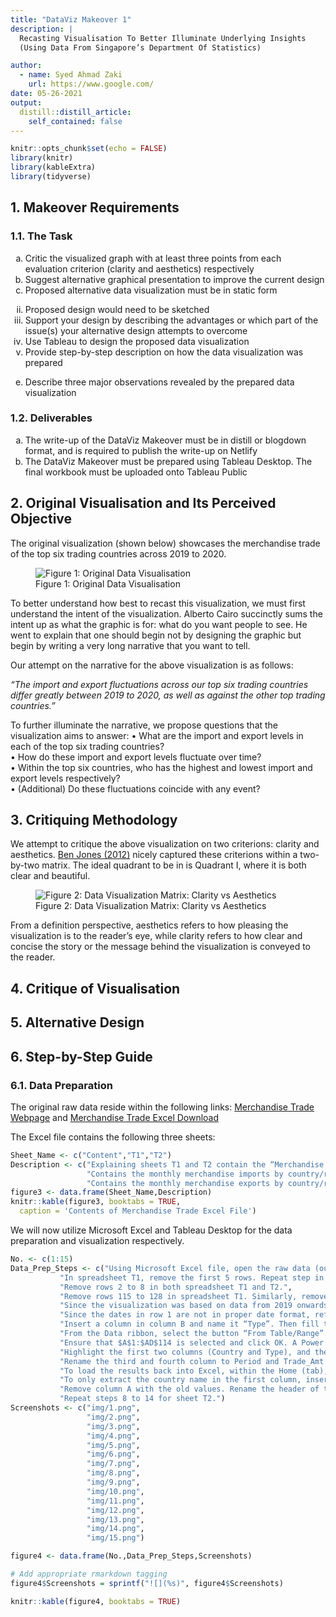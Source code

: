 ```yaml
---
title: "DataViz Makeover 1"
description: |
  Recasting Visualisation To Better Illuminate Underlying Insights 
  (Using Data From Singapore’s Department Of Statistics)

author:
  - name: Syed Ahmad Zaki
    url: https://www.google.com/
date: 05-26-2021
output:
  distill::distill_article:
    self_contained: false
---
```



```r
knitr::opts_chunk$set(echo = FALSE)
library(knitr)
library(kableExtra)
library(tidyverse)
```

## 1.	Makeover Requirements
###  1.1.	The Task
a.	Critic the visualized graph with at least three points from each evaluation criterion (clarity and aesthetics) respectively
b.	Suggest alternative graphical presentation to improve the current design
i.	Proposed alternative data visualization must be in static form
ii.	Proposed design would need to be sketched
iii.	Support your design by describing the advantages or which part of the issue(s) your alternative design attempts to overcome
c.	Use Tableau to design the proposed data visualization
d.	Provide step-by-step description on how the data visualization was prepared
e.	Describe three major observations revealed by the prepared data visualization

### 1.2.	Deliverables
a.	The write-up of the DataViz Makeover must be in distill or blogdown format, and is required to publish the write-up on Netlify
b.	The DataViz Makeover must be prepared using Tableau Desktop. The final workbook must be uploaded onto Tableau Public

## 2.	Original Visualisation and Its Perceived Objective
The original visualization (shown below) showcases the merchandise trade of the top six trading countries across 2019 to 2020.

![Figure 1: Original Data Visualisation](img/a.png)

To better understand how best to recast this visualization, we must first understand the intent of the visualization. Alberto Cairo succinctly sums the intent up as what the graphic is for: what do you want people to see. He went to explain that one should begin not by designing the graphic but begin by writing a very long narrative that you want to tell.

Our attempt on the narrative for the above visualization is as follows:

*“The import and export fluctuations across our top six trading countries differ greatly between 2019 to 2020, as well as against the other top trading countries.”*

To further illuminate the narrative, we propose questions that the visualization aims to answer:
•	What are the import and export levels in each of the top six trading countries?  
•	How do these import and export levels fluctuate over time?  
•	Within the top six countries, who has the highest and lowest import and export levels respectively?  
•	(Additional) Do these fluctuations coincide with any event?  

## 3.	Critiquing Methodology

We attempt to critique the above visualization on two criterions: clarity and aesthetics. [Ben Jones (2012)](https://dataremixed.com/2012/05/data-visualization-clarity-or-aesthetics) nicely captured these criterions within a two-by-two matrix. The ideal quadrant to be in is Quadrant I, where it is both clear and beautiful.

![Figure 2: Data Visualization Matrix: Clarity vs Aesthetics](img/b.png)

From a definition perspective, aesthetics refers to how pleasing the visualization is to the reader’s eye, while clarity refers to how clear and concise the story or the message behind the visualization is conveyed to the reader.

## 4.	Critique of Visualisation


## 5.	Alternative Design


## 6.	Step-by-Step Guide
### 6.1.	Data Preparation
The original raw data reside within the following links: [Merchandise Trade Webpage](https://www.singstat.gov.sg/find-data/search-by-theme/trade-and-investment/merchandise-trade/latest-data) and [Merchandise Trade Excel Download](https://www.tablebuilder.singstat.gov.sg/publicfacing/downloadMultiple.action?id=106)

The Excel file contains the following three sheets:

```r
Sheet_Name <- c("Content","T1","T2")
Description <- c("Explaining sheets T1 and T2 contain the “Merchandise Imports By Region/Market, Monthly” and “Merchandise Exports By Region/Market, Monthly” respectively",
                 "Contains the monthly merchandise imports by country/region in dollars (thousands for individual countries or millions for regions) spanning Jan-1976 to Apr-2021",
                 "Contains the monthly merchandise exports by country/region in dollars (thousands for individual countries or millions for regions) spanning Jan-1976 to Apr-2021")
figure3 <- data.frame(Sheet_Name,Description)
knitr::kable(figure3, booktabs = TRUE,
  caption = 'Contents of Merchandise Trade Excel File')
```

We will now utilize Microsoft Excel and Tableau Desktop for the data preparation and visualization respectively.

```r
No. <- c(1:15)
Data_Prep_Steps <- c("Using Microsoft Excel file, open the raw data (outputFile.xlsx).",
           "In spreadsheet T1, remove the first 5 rows. Repeat step in spreadsheet T2.",
           "Remove rows 2 to 8 in both spreadsheet T1 and T2.",
           "Remove rows 115 to 128 in spreadsheet T1. Similarly, remove rows 87 to 100 in T2.",
           "Since the visualization was based on data from 2019 onwards, remove columns B to SW in both spreadsheet T1 and T2.",
           "Since the dates in row 1 are not in proper date format, reformat dates to the first of the month from Jan-2019 onwards. Similarly, do this step on spreadsheet T2. Then rename cell A1 to Country.",
           "Insert a column in column B and name it “Type”. Then fill the column with the value “Import”.Insert a similar column in T2 but fill the column with the value “Export”.",
           "From the Data ribbon, select the button “From Table/Range”.",
           "Ensure that $A$1:$AD$114 is selected and click OK. A Power Query Editor program will then launch.",
           "Highlight the first two columns (Country and Type), and then within the Transform ribbon, select Unpivot Other Columns.",
           "Rename the third and fourth column to Period and Trade_Amt.",
           "To load the results back into Excel, within the Home (tab), select Close & Load.",
           "To only extract the country name in the first column, insert a column and then use the following formula: \"=TRIM(LEFT([@Country],SEARCH(\"(\",[@Country])-1))\". To keep these values, copy and paste back these same values only.",
           "Remove column A with the old values. Rename the header of the latest column A to Country.",
           "Repeat steps 8 to 14 for sheet T2.")
Screenshots <- c("img/1.png",
                 "img/2.png",
                 "img/3.png",
                 "img/4.png",
                 "img/5.png",
                 "img/6.png",
                 "img/7.png",
                 "img/8.png",
                 "img/9.png",
                 "img/10.png",
                 "img/11.png",
                 "img/12.png",
                 "img/13.png",
                 "img/14.png",
                 "img/15.png")

figure4 <- data.frame(No.,Data_Prep_Steps,Screenshots)

# Add appropriate rmarkdown tagging
figure4$Screenshots = sprintf("![](%s)", figure4$Screenshots)

knitr::kable(figure4, booktabs = TRUE)

```











